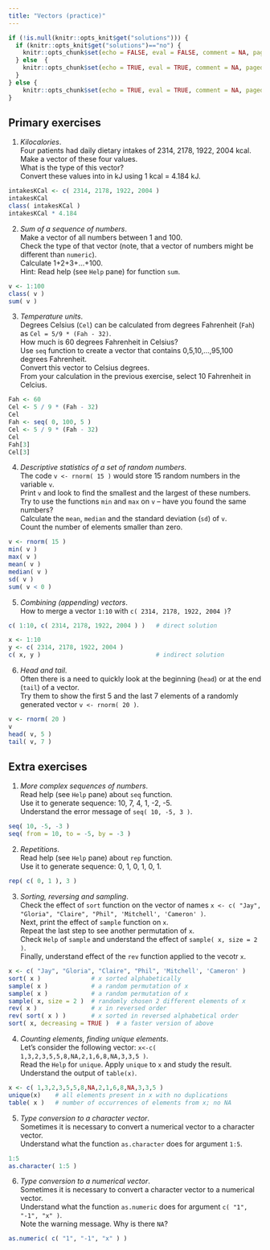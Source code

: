 ```yaml
---
title: "Vectors (practice)"
---
```


```r
if (!is.null(knitr::opts_knit$get("solutions"))) {
  if (knitr::opts_knit$get("solutions")=="no") {
    knitr::opts_chunk$set(echo = FALSE, eval = FALSE, comment = NA, paged.print=FALSE)
  } else  {
    knitr::opts_chunk$set(echo = TRUE, eval = TRUE, comment = NA, paged.print=FALSE)
  }
} else {
    knitr::opts_chunk$set(echo = TRUE, eval = TRUE, comment = NA, paged.print=FALSE)
}
```

## Primary exercises

1. *Kilocalories*.  
Four patients had daily dietary intakes of 2314, 2178, 1922, 2004 kcal.  
Make a vector of these four values.  
What is the type of this vector?  
Convert these values into in kJ using 1 kcal = 4.184 kJ.  

```r
intakesKCal <- c( 2314, 2178, 1922, 2004 )
intakesKCal
class( intakesKCal )
intakesKCal * 4.184
```

2. *Sum of a sequence of numbers*.  
Make a vector of all numbers between 1 and 100.  
Check the type of that vector (note, that a vector of numbers might be different than `numeric`).  
Calculate 1+2+3+…+100.  
Hint: Read help (see `Help` pane) for function `sum`. 

```r
v <- 1:100
class( v )
sum( v )
```

3. *Temperature units*.  
Degrees Celsius (`Cel`) can be calculated from degrees Fahrenheit (`Fah`) as `Cel = 5/9 * (Fah - 32)`.  
How much is 60 degrees Fahrenheit in Celsius?  
Use `seq` function to create a vector that contains 0,5,10,...,95,100 degrees Fahrenheit.  
Convert this vector to Celsius degrees.  
From your calculation in the previous exercise, select 10 Fahrenheit in Celcius.

```r
Fah <- 60
Cel <- 5 / 9 * (Fah - 32)
Cel
Fah <- seq( 0, 100, 5 )
Cel <- 5 / 9 * (Fah - 32)
Cel
Fah[3]
Cel[3]
```

4. *Descriptive statistics of a set of random numbers*.  
The code `v <- rnorm( 15 )` would store 15 random numbers in the variable `v`.  
Print `v` and look to find the smallest and the largest of these numbers.  
Try to use the functions `min` and `max` on `v` -- have you found the same numbers?  
Calculate the `mean`, `median` and the standard deviation (`sd`) of `v`.  
Count the number of elements smaller than zero.
```r
v <- rnorm( 15 )
min( v )
max( v )
mean( v )
median( v )
sd( v )
sum( v < 0 )
```

5. *Combining (appending) vectors*.  
How to merge a vector `1:10` with `c( 2314, 2178, 1922, 2004 )`?
```r
c( 1:10, c( 2314, 2178, 1922, 2004 ) )   # direct solution

x <- 1:10
y <- c( 2314, 2178, 1922, 2004 )
c( x, y )                                # indirect solution
```

6. *Head and tail*.  
Often there is a need to quickly look at the beginning (`head`) or at the end (`tail`) of a vector.  
Try them to show the first 5 and the last 7 elements of a randomly generated vector `v <- rnorm( 20 )`.
```r
v <- rnorm( 20 )
v
head( v, 5 )
tail( v, 7 )
```

## Extra exercises

1. *More complex sequences of numbers*.  
Read help (see `Help` pane) about `seq` function.  
Use it to generate sequence: 10, 7, 4, 1, -2, -5.  
Understand the error message of `seq( 10, -5, 3 )`.

```r
seq( 10, -5, -3 )
seq( from = 10, to = -5, by = -3 )
```

2. *Repetitions*.  
Read help (see `Help` pane) about `rep` function.  
Use it to generate sequence: 0, 1, 0, 1, 0, 1.  

```r
rep( c( 0, 1 ), 3 )
```

3. *Sorting, reversing and sampling*.  
Check the effect of `sort` function on the vector of names `x <- c( "Jay", "Gloria", "Claire", "Phil", 'Mitchell', 'Cameron' )`.  
Next, print the effect of `sample` function on `x`.  
Repeat the last step to see another permutation of `x`.  
Check `Help` of `sample` and understand the effect of `sample( x, size = 2 )`.  
Finally, understand effect of the `rev` function applied to the vecotr `x`.

```r
x <- c( "Jay", "Gloria", "Claire", "Phil", 'Mitchell', 'Cameron' )
sort( x )              # x sorted alphabetically
sample( x )            # a random permutation of x
sample( x )            # a random permutation of x
sample( x, size = 2 )  # randomly chosen 2 different elements of x
rev( x )               # x in reversed order
rev( sort( x ) )       # x sorted in reversed alphabetical order
sort( x, decreasing = TRUE )  # a faster version of above
```

4. *Counting elements, finding unique elements*.  
Let's consider the following vector: `x<-c( 1,3,2,3,5,5,8,NA,2,1,6,8,NA,3,3,5 )`.  
Read the `Help` for `unique`. Apply `unique` to `x` and study the result.  
Understand the output of `table(x)`.
```r
x <- c( 1,3,2,3,5,5,8,NA,2,1,6,8,NA,3,3,5 )
unique(x)    # all elements present in x with no duplications
table( x )   # number of occurrences of elements from x; no NA
```

5. *Type conversion to a character vector*.  
Sometimes it is necessary to convert a numerical vector to a character vector.  
Understand what the function `as.character` does for argument `1:5`.

```r
1:5
as.character( 1:5 )
```

6. *Type conversion to a numerical vector*.  
Sometimes it is necessary to convert a character vector to a numerical vector.  
Understand what the function `as.numeric` does for argument `c( "1", "-1", "x" )`.  
Note the warning message. Why is there `NA`?

```r
as.numeric( c( "1", "-1", "x" ) )
```

